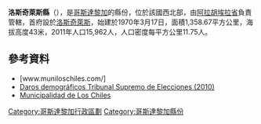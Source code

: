 '''洛斯奇萊斯縣'''（{{lang-es|Cantón de Los Chiles}}），是[[哥斯達黎加|哥斯達黎加]]的縣份，位於該國西北部，由[[阿拉胡埃拉省|阿拉胡埃拉省]]負責管轄，首府設於[[洛斯奇萊斯區|洛斯奇萊斯]]，始建於1970年3月17日，面積1,358.67平方公里，海拔高度43米，2011年人口15,962人，人口密度每平方公里11.75人。

{{Coord|11|1|59|N|84|42|51|W|display=title}}

==參考資料==
*[www.muniloschiles.com/]
*[https://web.archive.org/web/20150418103040/http://www.tse.go.cr/pdf/ficheros/loschiles.pdf Daros demográficos Tribunal Supremo de Elecciones (2010)]
*[http://muniloschiles.com/ Municipalidad de Los Chiles] {{Wayback|url=http://muniloschiles.com/ |date=20190206121637 }}

{{哥斯達黎加省份}}
[[Category:哥斯達黎加行政區劃|Category:哥斯達黎加行政區劃]]
[[Category:哥斯達黎加縣份|Category:哥斯達黎加縣份]]